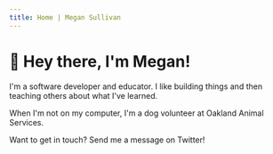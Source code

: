 ```yaml
---
title: Home | Megan Sullivan
---
```




# <span class={styles.wave}>👋</span> Hey there, I'm Megan!

I'm a software developer and educator. I like building things and then <Link to="/blog">teaching others</Link> about what I've learned.

When I'm not on my computer, I'm a dog volunteer at <OutboundLink href="https://www.oaklandanimalservices.org/">Oakland Animal Services</OutboundLink>.

Want to get in touch? Send me a message on Twitter!